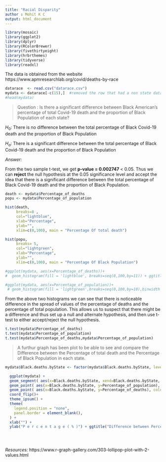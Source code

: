 ```yaml
---
title: "Racial Disparity"
author : Mohit K C
output: html_document
---
```


```r
library(mosaic)
library(ggplot2)
library(dplyr)
library(RColorBrewer)
library(fivethirtyeight)
library(hrbrthemes)
library(tidyverse)
library(readxl)
```

The data is obtained from the website https://www.apmresearchlab.org/covid/deaths-by-race  


```r
datarace  <- read.csv("datarace.csv")
mydata <- datarace[-c(15),]  #removed the row that had a non state data, apart from this the data is clean and correct and thus has no other outliers
#head(mydata)
```

> Question : Is there a significant difference between Black American's percentage of total Covid-19 death and the proportion of Black Population of each state?


$H_0:$ There is no difference between the total percentage of Black Covid-19 death and the proportion of Black Population 


$H_a:$ There is a significant difference between the total percentage of Black Covid-19 death and the proportion of Black Population 




*Answer:* 



From the two sample t-test, we get **p-value = 0.002747** < 0.05. Thus we can **reject** the null hypothesis at the 0.05 significance level and accept the idea that there is a significant difference between the total percentage of Black Covid-19 death and the proportion of Black Population.

```r
death <- mydata$Percentage_of_deaths
popu <- mydata$Percentage_of_population
```

```r
hist(death, 
     breaks=8 ,
     col="lightblue",
     xlab="Percentage",
     ylab="",
     xlim=c(0,100), main = "Percentage Of total death")

hist(popu, 
     breaks= 5,
     col="lightgreen",
     xlab="Percentage",
     ylab="",
     xlim=c(0,100), main = "Percentage Of Black Population")

#ggplot(mydata, aes(x=Percentage_of_deaths))+
#  geom_histogram(fill = 'lightblue', breaks=seq(0,100,by=11)) + ggtitle("Percentage Of total death") + xlab("Percentage")

#ggplot(mydata, aes(x=Percentage_of_population))+
 # geom_histogram(fill = 'lightgreen',breaks=seq(0,100,by=10),binwidth = 15) + ggtitle("Percentage Of Black Population") + xlab("Percentage")

```


From the above two histograms we can see that there is noticeable difference in the spread of values of the percentage of deaths and the percentage of total population. This allows us to suspect that there might be a difference and thus set up a null and alternate hypothesis, and then use t-test to either accept/reject the null hypothesis.

```r
t.test(mydata$Percentage_of_deaths)
t.test(mydata$Percentage_of_population)
t.test(mydata$Percentage_of_deaths,mydata$Percentage_of_population)
```



>A furthur graph has been plot to be able to see and compare the Difference between the Percentage of total death and the Percentage of Black Population in each state.  


```r
mydata$Black.deaths.byState <- factor(mydata$Black.deaths.byState, levels = mydata$Black.deaths.byState[order(mydata$Percentage_of_deaths)]) #arranging the data in ordered form
```


```r

  ggplot(mydata) +
  geom_segment( aes(x=Black.deaths.byState, xend=Black.deaths.byState, y=Percentage_of_population, yend=Percentage_of_deaths), color="black")  +
  geom_point( aes(x=Black.deaths.byState, y=Percentage_of_population), color='green', size=4 ) +
  geom_point( aes(x=Black.deaths.byState, y=Percentage_of_deaths), color='red', size=4 ) +
  coord_flip()+ 
  theme_ipsum() +
  theme(
    legend.position = "none", 
    panel.border = element_blank(),
  ) +
  xlab("") +
  ylab("P e r c e n t a g e ( % )") + ggtitle("Difference between Percentage of total death(Red) & Percentage of Black Population (Green) ")

  
  

```

*Resources:*
https://www.r-graph-gallery.com/303-lollipop-plot-with-2-values.html
